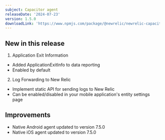 ```yaml
---
subject: Capacitor agent
releaseDate: '2024-07-23'
version: 1.5.0
downloadLink: 'https://www.npmjs.com/package/@newrelic/newrelic-capacitor-plugin/v/1.5.0'
---
```


## New in this release

1. Application Exit Information

* Added ApplicationExitInfo to data reporting
* Enabled by default

2. Log Forwarding to New Relic

* Implement static API for sending logs to New Relic
* Can be enabled/disabled in your mobile application's entity settings page

## Improvements

* Native Android agent updated to version 7.5.0
* Native iOS agent updated to version 7.5.0
